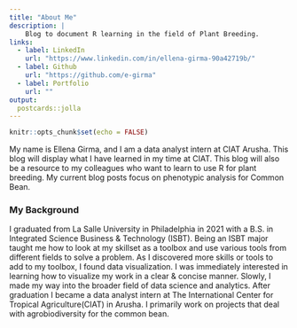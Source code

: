 ```yaml
---
title: "About Me"
description: |
    Blog to document R learning in the field of Plant Breeding.
links: 
  - label: LinkedIn
    url: "https://www.linkedin.com/in/ellena-girma-90a42719b/"
  - label: Github
    url: "https://github.com/e-girma"
  - label: Portfolio
    url: ""
output: 
  postcards::jolla
---
```


```r
knitr::opts_chunk$set(echo = FALSE)
```

My name is Ellena Girma, and I am a data analyst intern at CIAT Arusha. This blog will display what I have learned in my time at CIAT. This blog will also be a resource to my colleagues who want to learn to use R for plant breeding. My current blog posts focus on phenotypic analysis for Common Bean.

### My Background 

I graduated from La Salle University in Philadelphia in 2021 with a B.S. in Integrated Science Business & Technology (ISBT). Being an ISBT major taught me how to look at my skillset as a toolbox and use various tools from different fields to solve a problem. As I discovered more skills or tools to add to my toolbox, I found data visualization. I was immediately interested in learning how to visualize my work in a clear & concise manner. Slowly, I made my way into the broader field of data science and analytics. After graduation I became a data analyst intern at The International Center for Tropical Agriculture(CIAT) in Arusha. I primarily work on projects that deal with agrobiodiversity for the common bean.  

